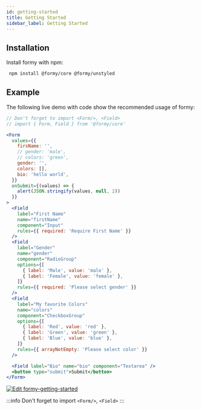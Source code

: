 ```yaml
---
id: getting-started
title: Getting Started
sidebar_label: Getting Started
---
```


## Installation

Install formy with npm:

```bash
 npm install @formy/core @formy/unstyled
```

## Example

The following live demo with code show the recommended usage of formy:

```jsx live
// Don't forget to import <Form/>, <Field>
// import { Form, Field } from '@formy/core'

<Form
  values={{
    firsName: '',
    // gender: 'male',
    // colors: 'green',
    gender: '',
    colors: [],
    bio: 'hello world',
  }}
  onSubmit={(values) => {
    alert(JSON.stringify(values, null, 2))
  }}
>
  <Field
    label="First Name"
    name="firstName"
    component="Input"
    rules={{ required: 'Require First Name' }}
  />
  <Field
    label="Gender"
    name="gender"
    component="RadioGroup"
    options={[
      { label: 'Male', value: 'male' },
      { label: 'Female', value: 'female' },
    ]}
    rules={{ required: 'Please select gender' }}
  />
  <Field
    label="My favorite Colors"
    name="colors"
    component="CheckboxGroup"
    options={[
      { label: 'Red', value: 'red' },
      { label: 'Green', value: 'green' },
      { label: 'Blue', value: 'blue' },
    ]}
    rules={{ arrayNotEmpty: 'Please select color' }}
  />

  <Field label="Bio" name="bio" component="Textarea" />
  <button type="submit">Submit</button>
</Form>
```

[![Edit formy-getting-started](https://codesandbox.io/static/img/play-codesandbox.svg)](https://codesandbox.io/s/funny-cookies-n0n5c?fontsize=14&hidenavigation=1&theme=dark)

:::info
Don't forget to import `<Form/>`, `<Field>`
:::
